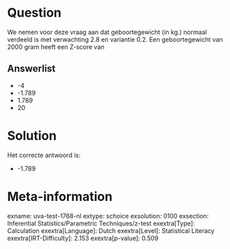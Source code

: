 Question
========

We nemen voor deze vraag aan dat geboortegewicht (in kg.) normaal
verdeeld is met verwachting 2.8 en variantie 0.2. Een geboortegewicht
van 2000 gram heeft een Z-score van

Answerlist
----------

* -4
* -1.789
* 1.789
* 20

Solution
========

Het correcte antwoord is: 

* -1.789

Meta-information
================
exname: uva-test-1768-nl
extype: schoice
exsolution: 0100
exsection: Inferential Statistics/Parametric Techniques/z-test
exextra[Type]: Calculation
exextra[Language]: Dutch
exextra[Level]: Statistical Literacy
exextra[IRT-Difficulty]: 2.153
exextra[p-value]: 0.509
